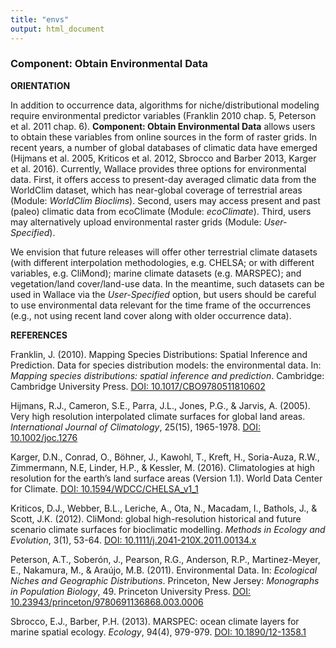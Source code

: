 ---
title: "envs"
output: html_document
---

### **Component: Obtain Environmental Data**

**ORIENTATION**

In addition to occurrence data, algorithms for niche/distributional modeling require environmental predictor variables (Franklin 2010 chap. 5, Peterson et al. 2011 chap. 6). **Component: Obtain Environmental Data** allows users to obtain these variables from online sources in the form of raster grids. In recent years, a number of global databases of climatic data have emerged (Hijmans et al. 2005, Kriticos et al. 2012, Sbrocco and Barber 2013, Karger et al. 2016). Currently, Wallace provides three options for environmental data. First, it offers access to present-day averaged climatic data from the WorldClim dataset, which has near-global coverage of terrestrial areas (Module: *WorldClim Bioclims*). 
Second, users may access present and past (paleo) climatic data from ecoClimate (Module: *ecoClimate*). Third, users may alternatively upload environmental raster grids (Module: *User-Specified*).  

We envision that future releases will offer other terrestrial climate datasets (with different interpolation methodologies, e.g. CHELSA; or with different variables, e.g. CliMond); marine climate datasets (e.g. MARSPEC); and vegetation/land cover/land-use data. In the meantime, such datasets can be used in Wallace via the *User-Specified* option, but users should be careful to use environmental data relevant for the time frame of the occurrences (e.g., not using recent land cover along with older occurrence data).


**REFERENCES**

Franklin, J. (2010). Mapping Species Distributions: Spatial Inference and Prediction. Data for species distribution models: the environmental data. In: *Mapping species distributions: spatial inference and prediction*. Cambridge: Cambridge University Press. <a href="https://doi.org/10.1017/CBO9780511810602" target="_blank">DOI: 10.1017/CBO9780511810602</a>

Hijmans, R.J., Cameron, S.E., Parra, J.L., Jones, P.G., & Jarvis, A. (2005). Very high resolution interpolated climate surfaces for global land areas. *International Journal of Climatology*, 25(15),  1965-1978. <a href="https://doi.org/10.1002/joc.1276" target="_blank">DOI: 10.1002/joc.1276</a> 

Karger, D.N., Conrad, O., Böhner, J., Kawohl, T., Kreft, H., Soria-Auza, R.W., Zimmermann, N.E, Linder, H.P., & Kessler, M. (2016). Climatologies at high resolution for the earth's land surface areas (Version 1.1). World Data Center for Climate. <a href="http://dx.doi.org/doi:10.1594/WDCC/CHELSA_v1_1" target="_blank">DOI: 10.1594/WDCC/CHELSA_v1_1</a>

Kriticos, D.J., Webber, B.L., Leriche, A., Ota, N., Macadam, I., Bathols, J., & Scott, J.K. (2012). CliMond: global high-resolution historical and future scenario climate surfaces for bioclimatic modelling. *Methods in Ecology and Evolution*, 3(1), 53-64. <a href="https://doi.org/10.1111/j.2041-210X.2011.00134.x" target="_blank">DOI: 10.1111/j.2041-210X.2011.00134.x</a> 

Peterson, A.T., Soberón, J., Pearson, R.G., Anderson, R.P., Martinez-Meyer, E., Nakamura, M., & Araújo, M.B. (2011). Environmental Data. In: *Ecological Niches and Geographic Distributions*. Princeton, New Jersey: *Monographs in Population Biology*, 49. Princeton University Press. <a href="https://doi.org/10.23943/princeton/9780691136868.003.0006" target="_blank">DOI: 10.23943/princeton/9780691136868.003.0006</a> 

Sbrocco, E.J., Barber, P.H. (2013). MARSPEC: ocean climate layers for marine spatial ecology. *Ecology*, 94(4), 979-979. <a href="https://doi.org/10.1890/12-1358.1" target="_blank">DOI: 10.1890/12-1358.1</a>
